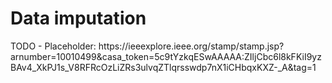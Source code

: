 # Data imputation

TODO - Placeholder: https://ieeexplore.ieee.org/stamp/stamp.jsp?arnumber=10010499&casa_token=5c9tYzkqESwAAAAA:ZIljCbc6l8kFKiI9yzBAv4_XkPJ1s_V8RFRcOzLiZRs3ulvqZTlqrsswdp7nX1iCHbqxKXZ-_A&tag=1
